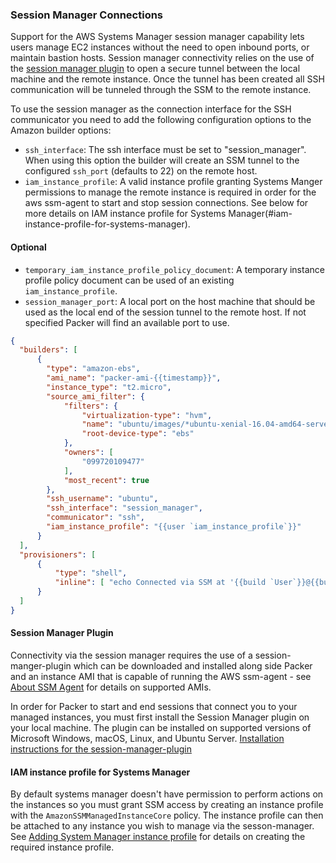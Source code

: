 ### Session Manager Connections

Support for the AWS Systems Manager session manager capability lets users manage EC2 instances without the need to open inbound ports, or maintain bastion hosts. Session manager connectivity relies on the use of the [session manager plugin](#session-manager-plugin) to open a secure tunnel between the local machine and the remote instance. Once the tunnel has been created all SSH communication will be tunneled through the SSM to the remote instance.

To use the session manager as the connection interface for the SSH communicator you need to add the following configuration options to the Amazon builder options:

 * `ssh_interface`: The ssh interface must be set to "session_manager".  When using this option the builder will create an SSM tunnel to the configured `ssh_port` (defaults to 22) on the remote host.
 * `iam_instance_profile`: A valid instance profile granting Systems Manger permissions to manage the remote instance is required in order for the aws ssm-agent to start and stop session connections. See below for more details on IAM instance profile for Systems Manager(#iam-instance-profile-for-systems-manager).

#### Optional
 * `temporary_iam_instance_profile_policy_document`: A temporary instance profile policy document can be used of an existing `iam_instance_profile`.
 * `session_manager_port`: A local port on the host machine that should be used as the local end of the session tunnel to the remote host. If not specified Packer will find an available port to use.

```json
{
  "builders": [
      {
        "type": "amazon-ebs",
        "ami_name": "packer-ami-{{timestamp}}",
        "instance_type": "t2.micro",
        "source_ami_filter": {
            "filters": {
                "virtualization-type": "hvm",
                "name": "ubuntu/images/*ubuntu-xenial-16.04-amd64-server-*",
                "root-device-type": "ebs"
            },
            "owners": [
                "099720109477"
            ],
            "most_recent": true
        },
        "ssh_username": "ubuntu",
        "ssh_interface": "session_manager",
        "communicator": "ssh",
        "iam_instance_profile": "{{user `iam_instance_profile`}}"
      }
  ],
  "provisioners": [
      {
          "type": "shell",
          "inline": [ "echo Connected via SSM at '{{build `User`}}@{{build `Host`}}:{{build `Port`}}'" ]
      }
  ]
}
```

#### Session Manager Plugin
Connectivity via the session manager requires the use of a session-manger-plugin which can be downloaded and installed along side Packer and an instance AMI that is capable of running the AWS ssm-agent - see [About SSM Agent](https://docs.aws.amazon.com/systems-manager/latest/userguide/prereqs-ssm-agent.html) for details on supported AMIs.


In order for Packer to start and end sessions that connect you to your managed instances, you must first install the Session Manager plugin on your local machine. The plugin can be installed on supported versions of Microsoft Windows, macOS, Linux, and Ubuntu Server.
[Installation instructions for the session-manager-plugin](https://docs.aws.amazon.com/systems-manager/latest/userguide/session-manager-working-with-install-plugin.html)

#### IAM instance profile for Systems Manager
By default systems manager doesn't have permission to perform actions on the instances so you must grant SSM access by creating an instance profile with the `AmazonSSMManagedInstanceCore` policy. The instance profile can then be attached to any instance you wish to manage via the sesson-manager. See [Adding System Manager instance profile](https://docs.aws.amazon.com/systems-manager/latest/userguide/setup-instance-profile.html#instance-profile-add-permissions) for details on creating the required instance profile.
